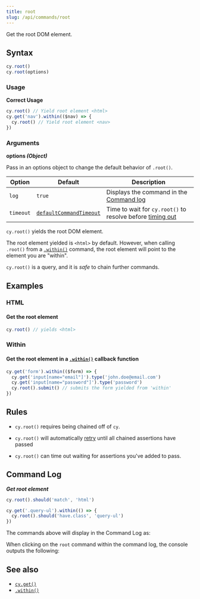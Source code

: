 ```yaml
---
title: root
slug: /api/commands/root
---
```


Get the root DOM element.

## Syntax

```javascript
cy.root()
cy.root(options)
```

### Usage

<Icon name="check-circle" color="green" /> **Correct Usage**

```javascript
cy.root() // Yield root element <html>
cy.get('nav').within(($nav) => {
  cy.root() // Yield root element <nav>
})
```

### Arguments

<Icon name="angle-right" /> **options _(Object)_**

Pass in an options object to change the default behavior of `.root()`.

| Option    | Default                                                           | Description                                                                         |
| --------- | ----------------------------------------------------------------- | ----------------------------------------------------------------------------------- |
| `log`     | `true`                                                            | Displays the command in the [Command log](/app/core-concepts/open-mode#Command-Log) |
| `timeout` | [`defaultCommandTimeout`](/app/references/configuration#Timeouts) | Time to wait for `cy.root()` to resolve before [timing out](#Timeouts)              |

<HeaderYields />

`cy.root()` yields the root DOM element.

The root element yielded is `<html>` by default. However, when calling `.root()`
from a [`.within()`](/api/commands/within) command, the root element will point
to the element you are "within".

`cy.root()` is a query, and it is _safe_ to chain further commands.

## Examples

### HTML

#### Get the root element

```javascript
cy.root() // yields <html>
```

### Within

#### Get the root element in a [`.within()`](/api/commands/within) callback function

```javascript
cy.get('form').within(($form) => {
  cy.get('input[name="email"]').type('john.doe@email.com')
  cy.get('input[name="password"]').type('password')
  cy.root().submit() // submits the form yielded from 'within'
})
```

## Rules

<HeaderRequirements />

- `cy.root()` requires being chained off of `cy`.

<HeaderAssertions />

- `cy.root()` will automatically [retry](/app/core-concepts/retry-ability)
  until all chained assertions have passed

<HeaderTimeouts />

- `cy.root()` can time out waiting for assertions you've added to pass.

## Command Log

**_Get root element_**

```javascript
cy.root().should('match', 'html')

cy.get('.query-ul').within(() => {
  cy.root().should('have.class', 'query-ul')
})
```

The commands above will display in the Command Log as:

<DocsImage
  src="/img/api/root/find-root-element-and-assert.png"
  alt="Command Log root"
/>

When clicking on the `root` command within the command log, the console outputs
the following:

<DocsImage
  src="/img/api/root/console-log-root-which-is-usually-the-main-document.png"
  alt="Console Log root"
/>

## See also

- [`cy.get()`](/api/commands/get)
- [`.within()`](/api/commands/within)

